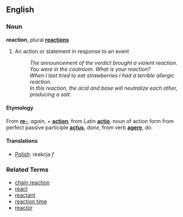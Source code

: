==English==

===Noun===
'''reaction''', plural '''[[reactions]]'''

# An action or statement in response to an event
#: ''The announcement of the verdict brought a violent reaction.''
#: ''You were in the coutroom. What is your reaction?''
#: ''When I last tried to eat strawberries I had a terrible allergic reaction.''
#: ''In this reaction, the acid and base will neutralize each other, producing a salt.''

====Etymology====
From '''[[re-]]''', ''again'', + '''[[action]]''', from Latin '''[[actio]]''', noun of action form from perfect passive participle '''[[actus]]''', ''done'', from verb '''[[agere]]''', ''do''.

====Translations====
*[[Polish]]: reakcja ''f''

===Related Terms===
*[[chain reaction]]
*[[react]]
*[[reactant]]
*[[reaction time]]
*[[reactor]]